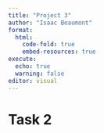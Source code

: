 ```yaml
---
title: "Project 3"
author: "Isaac Beaumont"
format:
  html:
    code-fold: true
    embed-resources: true
execute: 
  echo: true
  warning: false
editor: visual
---
```


# Task 2


